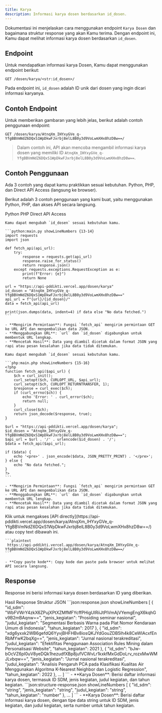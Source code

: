 ```yaml
---
title: Karya
description: Informasi karya dosen berdasarkan id_dosen.
---
```


Dokumentasi ini menjelaskan cara menggunakan endpoint `Karya Dosen` dan bagaimana struktur response yang akan Kamu terima. Dengan endpoint ini, Kamu dapat melihat informasi karya dosen berdasarkan `id_dosen`.

## Endpoint

Untuk mendapatkan informasi karya Dosen, Kamu dapat menggunakan endpoint berikut:

```plaintext
GET /dosen/karya/<str:id_dosen>/
```

Pada endpoint ini, `id_dosen` adalah ID unik dari dosen yang ingin dicari informasi karyanya.

## Contoh Endpoint

Untuk memberikan gambaran yang lebih jelas, berikut adalah contoh penggunaan endpoint:

```plaintext
GET /dosen/karya/AtnqXm_IHYxyGVe_q-YfgBBVmNdZ6DQxS1WpDkwFJxrbj8elL8B0y3d9VoLwmXHx8hzD8w==/
```

> Dalam contoh ini, API akan mencoba mengambil informasi karya dosen yang memiliki ID `AtnqXm_IHYxyGVe_q-YfgBBVmNdZ6DQxS1WpDkwFJxrbj8elL8B0y3d9VoLwmXHx8hzD8w==`.

## Contoh Penggunaan

<Note type="danger" title="perhatian!">
  Ada 3 contoh yang dapat kamu praktikkan sesuai kebutuhan. Python, PHP, dan Direct API Access (langsung ke browser).
</Note>

Berikut adalah 3 contoh penggunaan yang kami buat, yaitu menggunakan Python, PHP, dan akses API secara langsung.

<Tabs defaultValue="python" className="pt-5 pb-1">
  <TabsList>
    <TabsTrigger value="python">Python</TabsTrigger>
    <TabsTrigger value="php">PHP</TabsTrigger>
    <TabsTrigger value="direct">Direct API Access</TabsTrigger>
  </TabsList>
  <TabsContent value="python">

    Kamu dapat mengubah `id_dosen` sesuai kebutuhan kamu.

    ```python:main.py showLineNumbers {13-14}
    import requests
    import json

    def fetch_api(api_url):
        try:
            response = requests.get(api_url)
            response.raise_for_status()
            return response.json()
        except requests.exceptions.RequestException as e:
            print(f"Error: {e}")
            return None

    url = "https://api-pddikti.vercel.app/dosen/karya"
    id_dosen = "AtnqXm_IHYxyGVe_q-YfgBBVmNdZ6DQxS1WpDkwFJxrbj8elL8B0y3d9VoLwmXHx8hzD8w=="
    api_url = f"{url}/{id_dosen}/"
    data = fetch_api(api_url)

    print(json.dumps(data, indent=4) if data else "No data fetched.")
    ```

    - **Mengirim Permintaan**: Fungsi `fetch_api` mengirim permintaan GET ke URL API dan mengembalikan data JSON.
    - **Menggabungkan URL**: `url` dan `id_dosen` digabungkan untuk membentuk URL lengkap.
    - **Mencetak Hasil**: Data yang diambil dicetak dalam format JSON yang rapi atau pesan kesalahan jika data tidak ditemukan.
  </TabsContent>
  <TabsContent value="php">

    Kamu dapat mengubah `id_dosen` sesuai kebutuhan kamu.

    ```php:main.php showLineNumbers {15-16}
    <?php
    function fetch_api($api_url) {
        $ch = curl_init();
        curl_setopt($ch, CURLOPT_URL, $api_url);
        curl_setopt($ch, CURLOPT_RETURNTRANSFER, 1);
        $response = curl_exec($ch);
        if (curl_errno($ch)) {
            echo 'Error: ' . curl_error($ch);
            return null;
        }
        curl_close($ch);
        return json_decode($response, true);
    }

    $url = "https://api-pddikti.vercel.app/dosen/karya";
    $id_dosen = "AtnqXm_IHYxyGVe_q-YfgBBVmNdZ6DQxS1WpDkwFJxrbj8elL8B0y3d9VoLwmXHx8hzD8w==";
    $api_url = $url . '/' . urlencode($id_dosen) . '/';
    $data = fetch_api($api_url);

    if ($data) {
        echo '<pre>' . json_encode($data, JSON_PRETTY_PRINT) . '</pre>';
    } else {
        echo "No data fetched.";
    }
    ?>
    ```

    - **Mengirim Permintaan**: Fungsi `fetch_api` mengirim permintaan GET ke URL API dan mengembalikan data JSON.
    - **Menggabungkan URL**: `url` dan `id_dosen` digabungkan untuk membentuk URL lengkap.
    - **Mencetak Hasil**: Data yang diambil dicetak dalam format JSON yang rapi atau pesan kesalahan jika data tidak ditemukan.
  </TabsContent>
  <TabsContent value="direct">
    Klik untuk mengakses [API directly](https://api-pddikti.vercel.app/dosen/karya/AtnqXm_IHYxyGVe_q-YfgBBVmNdZ6DQxS1WpDkwFJxrbj8elL8B0y3d9VoLwmXHx8hzD8w==/) atau copy text dibawah ini.

    ```plaintext
     https://api-pddikti.vercel.app/dosen/karya/AtnqXm_IHYxyGVe_q-YfgBBVmNdZ6DQxS1WpDkwFJxrbj8elL8B0y3d9VoLwmXHx8hzD8w==/
    ```

    - **Copy paste kode**: Copy kode dan paste pada browser untuk melihat API secara langsung.
  </TabsContent>
</Tabs>

## Response

Response ini berisi informasi karya dosen berdasarkan ID yang diberikan.

<Tabs defaultValue="hasil" className="pt-5 pb-1">
  <TabsList>
    <TabsTrigger value="hasil">Hasil Response</TabsTrigger>
    <TabsTrigger value="struktur">Struktur JSON</TabsTrigger>
  </TabsList>
  <TabsContent value="hasil">
    ```json:response.json showLineNumbers
    [
        {
            "id_sdm": "WbFVWrY4zkX6ZPujXPtXZMfMFYcffPHigUIRiiJtPlVmAjVYemgEngX6kqhGv9B2mBAqnw==",
            "jenis_kegiatan": "Prosiding seminar nasional",
            "judul_kegiatan": "Segmentasi Berbasis Warna pada Plat Nomor Kendaraan Umum di Indonesia",
            "tahun_kegiatan": 2017
        },
        {
            "id_sdm": "xdg6yxxk2WB6gefdQ6YyvjBHFHBv8iosQKJYdGouZDB5lh4k8CeWIAcxfEnRbMYwK2bqXg==",
            "jenis_kegiatan": "Jurnal nasional terakreditasi",
            "judul_kegiatan": "Efektifitas Penggunaan Association Rules Mining dalam Personalisasi Website",
            "tahun_kegiatan": 2021
        },
        {
            "id_sdm": "bJw-bOcVZ6pI0uV8yeDQk1hezudfXBp8jufVCWvLr1kxkfMxGdDoLrv_rozxMwWMJLvbqw==",
            "jenis_kegiatan": "Jurnal nasional terakreditasi",
            "judul_kegiatan": "Analisis Pengaruh PCA pada Klasifikasi Kualitas Air Menggunakan Algoritma K-Nearest Neighbor dan Logistic Regression",
            "tahun_kegiatan": 2022
        },
        ...
    ]
    ```
    - **Karya Dosen**: Berisi daftar informasi karya dosen, termasuk ID SDM, jenis kegiatan, judul kegiatan, dan tahun kegiatan.
  </TabsContent>
  <TabsContent value="struktur">
    ```json:structure-response.json showLineNumbers
    [
        {
           "id_sdm": "string",
            "jenis_kegiatan": "string",
            "judul_kegiatan": "string",
            "tahun_kegiatan": "number"
        },
        ...
    ]
    ```
    - **Karya Dosen**: Berisi daftar informasi karya dosen, dengan tipe data string untuk ID SDM, jenis kegiatan, dan judul kegiatan, serta number untuk tahun kegiatan.
  </TabsContent>
</Tabs>